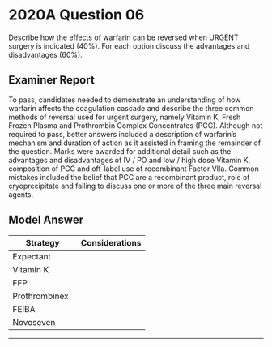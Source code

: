 # 2020A Question 06

Describe how the effects of warfarin can be reversed when URGENT surgery is indicated (40%). For each option discuss the advantages and disadvantages (60%).


## Examiner Report

To pass, candidates needed to demonstrate an understanding of how warfarin affects the coagulation cascade and describe the three common methods of reversal used for urgent surgery, namely Vitamin K, Fresh Frozen Plasma and Prothrombin Complex Concentrates (PCC). Although not required to pass, better answers included a description of warfarin’s mechanism and duration of action as it assisted in framing the remainder of the question. Marks were awarded for additional detail such as the advantages and disadvantages of IV / PO and low / high dose Vitamin K, composition of PCC and off-label use of recombinant Factor VIIa. Common mistakes included the belief that PCC are a recombinant product, role of cryoprecipitate and failing to discuss one or more of the three main reversal agents.

## Model Answer


|Strategy|Considerations|
|--|--|
|Expectant|<p>- i.e. Drug washout → Regenerate Vit K → Regenerate clotting factors</p><p>- t1/2β 40 hours → Offset in 5 days</p><p>- ↑ Duration if: Vit K deficient e.g. Malnourished, CYP inhibitor (e.g. cimetidine), CYP competition e.g. amiodarone</p><p>- ↓ Duration if: CYP inducer (e.g. barbiturates)</p><p>- Can operate immediately if a) low risk of bleeding b) benign consequences of bleeding c) easily compressible site</p><p>- Pro: ↓ Risk thrombotic events, less disruptive to patient</p><p>- Con: slow offset, ↑ Risk surgical bleeding</p>|
|Vitamin K|<p>- i.e. Replenish substrate → Regenerate clotting factors</p><p>- PO 1-2mg for effect in 12-24 hours</p><p>- IV 5-10mg for effect in 6-12 hours</p><p>- Pro: fairly rapid reversal, obviates risks of blood products</p><p>- Con: insufficient if very high INR or if active bleeding, difficult to restart warfarin after a big dose of Vitamin K</p>|
|FFP|<p>- Contains all clotting factors</p><p>- IV 15-30mL.kg^-1^ (or 2-4mL.kg^-1^ if with prothrombinex)</p><p>- Pro: immediate</p><p>- Con: 15-30mL.kg^-1^ = risk of TACO, risks of allogeneic transfusion</p>|
|Prothrombinex|<p>- Contains factors 2, 9, 10 (in Australia)</p><p>- IV 25-50 units/kg</p><p>- Pro: Immediate, universally compatible</p><p>- Con: Factor 7 absent in Australian PCC</p>|
|FEIBA|<p>- Contains active factor 7a, inactive factors 2,9,10</p><p>- IV 50-100 units/kg</p><p>- Pro: Contains all deficient coag factors</p><p>- Con: Less data for warfarin reversal</p>|
|Novoseven|<p>- Activated Factor 7a</p><p>- IV 50mcg.kg^-1^</p><p>- Given in addition to FFP and/or prothrombinex</p><p>- Only if persistent uncontrollable haemorrhage despite all other physiological, pharmacological and surgical efforts</p><p>- Pro: Immediate</p><p>- Con: Very expensive, short half life, high risk of thrombotic complications</p>|


--- 

